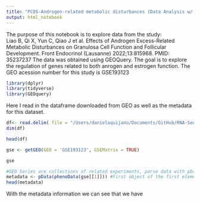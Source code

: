 ```yaml
---
title: "PCOS-Androgen-related metabolic disturbances (Data Analysis w/ GEO Query)"
output: html_notebook
---
```


The purpose of this notebook is to explore data from the study: 	
Liao B, Qi X, Yun C, Qiao J et al. Effects of Androgen Excess-Related Metabolic Disturbances on Granulosa Cell Function and Follicular Development. Front Endocrinol (Lausanne) 2022;13:815968. PMID: 35237237
The data was obtained using GEOQuery. The goal is to explore the regulation of genes related to both anrogen and estrogen function. The GEO acession number for this study is GSE193123
```r
library(dplyr)
library(tidyverse)
library(GEOquery)
```

Here I read in the dataframe downloaded from GEO as well as the metadata for this dataset. 
```r
df<- read.delim( file = "/Users/danielaquijano/Documents/GitHub/RNA-Seq-Workflows/GSE193123_gene_fpkm.txt",sep="\t")
dim(df)
```
```r
head(df)
```
```r
gse <- getGEO(GEO = 'GSE193123', GSEMatrix = TRUE)
```
```r
gse
```
```r
#GEO Series are collections of related experiments, parse data with pData()
metadata <- pData(phenoData(gse[[1]])) #First object of the first element in the list. 
head(metadata)
```
With the metadata information we can see that we have 
